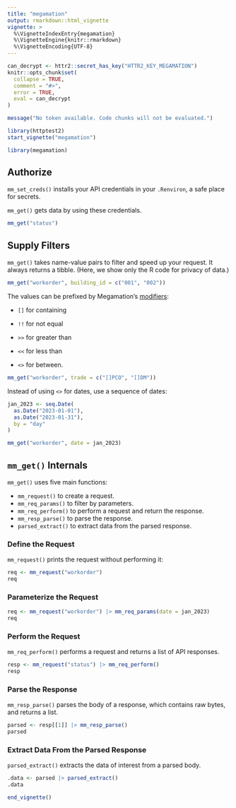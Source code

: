 ```yaml
---
title: "megamation"
output: rmarkdown::html_vignette
vignette: >
  %\VignetteIndexEntry{megamation}
  %\VignetteEngine{knitr::rmarkdown}
  %\VignetteEncoding{UTF-8}
---
```


```r
can_decrypt <- httr2::secret_has_key("HTTR2_KEY_MEGAMATION")
knitr::opts_chunk$set(
  collapse = TRUE,
  comment = "#>",
  error = TRUE,
  eval = can_decrypt
)
```

```r
message("No token available. Code chunks will not be evaluated.")
```

```r
library(httptest2)
start_vignette("megamation")
```

```r
library(megamation)
```

## Authorize

`mm_set_creds()` installs your API credentials in your `.Renviron`, a safe place for secrets.

`mm_get()` gets data by using these credentials.

```r
mm_get("status")
```

## Supply Filters

`mm_get()` takes name-value pairs to filter and speed up your request. It always returns a tibble. (Here, we show only the R code for privacy of data.)

```r
mm_get("workorder", building_id = c("001", "002"))
```

The values can be prefixed by Megamation's [modifiers](https://apidocs.megamation.com/):

- `[]` for containing

- `!!` for not equal

- `>>` for greater than

- `<<` for less than

- `<>` for between.

```r
mm_get("workorder", trade = c("[]PCO", "[]DM"))
```

Instead of using `<>` for dates, use a sequence of dates:

```r
jan_2023 <- seq.Date(
  as.Date("2023-01-01"),
  as.Date("2023-01-31"),
  by = "day"
)
```

```r
mm_get("workorder", date = jan_2023)
```

## `mm_get()` Internals

`mm_get()` uses five main functions: 

- `mm_request()` to create a request.
- `mm_req_params()` to filter by parameters.
- `mm_req_perform()` to perform a request and return the response.
- `mm_resp_parse()` to parse the response.
- `parsed_extract()` to extract data from the parsed response.

### Define the Request

`mm_request()` prints the request without performing it:

```r
req <- mm_request("workorder")
req
```

### Parameterize the Request
```r
req <- mm_request("workorder") |> mm_req_params(date = jan_2023)
req
```

### Perform the Request

`mm_req_perform()` performs a request and returns a list of API responses.

```r
resp <- mm_request("status") |> mm_req_perform()
resp
```

### Parse the Response

 `mm_resp_parse()` parses the body of a response, which contains raw bytes, and returns a list.

```r
parsed <- resp[[1]] |> mm_resp_parse()
parsed
```

### Extract Data From the Parsed Response

`parsed_extract()` extracts the data of interest from a parsed body.

```r
.data <- parsed |> parsed_extract()
.data
```

```r
end_vignette()
```
